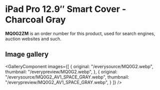 
# iPad Pro 12.9″ Smart Cover - Charcoal Gray

<Callout type='info' emoji='👉🏻'>**MQ0G2ZM** is an order number for this product, used for search engines, auction websites and such.</Callout>

## Image gallery

<GalleryComponent
    images={[
      {
        original: "/everysource/MQ0G2.webp",
        thumbnail: "/everypreview/MQ0G2.webp",
      },
      {
        original: "/everysource/MQ0G2_AV1_SPACE_GRAY.webp",
        thumbnail: "/everypreview/MQ0G2_AV1_SPACE_GRAY.webp",
      }
    ]}
  />

